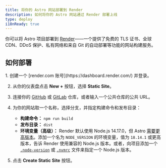 ```yaml
---
title: 将你的 Astro 网站部署到 Render
description: 如何将你的 Astro 网站通过 Render 部署上线
type: deploy
i18nReady: true
---
```


你可以将 Astro 项目部署到 [Render](https://render.com/)——一个提供了免费的 TLS 证书、全球 CDN、DDoS 保护、私有网络和来自 Git 的自动部署等功能的网站构建服务。

## 如何部署

<Steps>
1. 创建一个 [render.com 账号](https://dashboard.render.com/) 并登录。

2. 从你的仪表盘点击 **New +** 按钮，选择 **Static Site**。

3. 连接你的 [GitHub](https://github.com/) 或 [GitLab](https://about.gitlab.com/) 仓库，或者输入一个公共仓库的公共 URL。

4. 为你的网站取一个名称，选择分支，并指定构建命令和发布目录：
   - **构建命令：** `npm run build`
   - **发布目录：** `dist`
   - **环境变量（高级）：** Render 默认使用 Node.js 14.17.0，但 Astro [需要更高版本](/zh-cn/install/auto/#前提准备)。添加一个名为 `NODE_VERSION` 的环境变量，值为 `18.14.1` 或更高版本，告诉 Render 使用兼容的 Node.js 版本。或者，向项目添加一个 [`.node-version`](https://render.com/docs/node-version) 或 [`.nvmrc`](https://render.com/docs/node-version) 文件来指定一个 Node.js 版本。

5. 点击 **Create Static Site** 按钮。
</Steps>